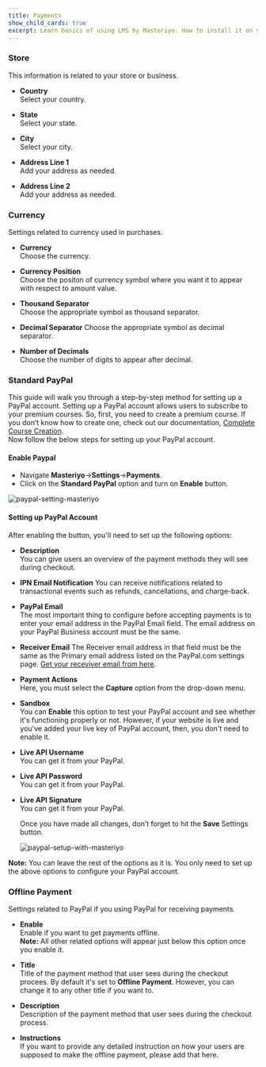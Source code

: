 ```yaml
---
title: Payments
show_child_cards: true
excerpt: Learn basics of using LMS by Masteriyo. How to install it on your WordPress setup.
---
```


### Store

This information is related to your store or business.

- **Country**  
  Select your country.

- **State**  
  Select your state.

- **City**  
  Select your city.

- **Address Line 1**  
  Add your address as needed.

- **Address Line 2**  
  Add your address as needed.

### Currency

Settings related to currency used in purchases.

- **Currency**  
  Choose the currency.

- **Currency Position**  
  Choose the positon of currency symbol where you want it to appear with respect to amount value.

- **Thousand Separator**  
  Choose the appropriate symbol as thousand separator.

- **Decimal Separator**
  Choose the appropriate symbol as decimal separator.

- **Number of Decimals**  
  Choose the number of digits to appear after decimal.

### Standard PayPal

This guide will walk you through a step-by-step method for setting up a PayPal account. Setting up a PayPal account allows users to subscribe to your premium courses. So, first, you need to create a premium course. If you don’t know how to create one, check out our documentation, [Complete Course Creation](https://docs.masteriyo.com/course-creation/complete-course-creation). \
Now follow the below steps for setting up your PayPal account.

#### Enable Paypal ####  
- Navigate **Masteriyo**->**Settings**->**Payments**.
- Click on the **Standard PayPal** option and turn on **Enable** button.

![paypal-setting-masteriyo](https://user-images.githubusercontent.com/24367265/185357861-58c6c8ef-94b0-4b3d-afd6-c5ded898e8ee.png)

#### Setting up PayPal Account ####  
After enabling the button, you'll need to set up the following options:

- **Description**  
 You can give users an overview of the payment methods they will see during checkout. 

- **IPN Email Notification**
  You can receive notifications related to transactional events such as refunds, cancellations, and charge-back.

- **PayPal Email**  
  The most important thing to configure before accepting payments is to enter your email address in the PayPal Email field. The email address on your PayPal Business account must be the same.

- **Receiver Email**
  The Receiver email address in that field must be the same as the Primary email address listed on the PayPal.com settings page. [Get your receviver email from here](https://www.paypal.com/businessprofile/settings).

- **Payment Actions**  
  Here, you must select the **Capture** option from the drop-down menu.

- **Sandbox**  
  You can **Enable** this option to test your PayPal account and see whether it's functioning properly or not. However, if your website is live and you've added your live key of PayPal account, then, you don't need to enable it.

- **Live API Username**  
  You can get it from your PayPal.

- **Live API Password**  
  You can get it from your PayPal.

- **Live API Signature**  
  You can get it from your PayPal.
  
  Once you have made all changes, don’t forget to hit the **Save** Settings button. 
  
  ![paypal-setup-with-masteriyo](https://user-images.githubusercontent.com/24367265/185357778-0196f144-ce2e-4087-8c95-a1be5c0df379.png)

<Callout> **Note:** You can leave the rest of the options as it is. You only need to set up the above options to configure your PayPal account. </Callout>

### Offline Payment

Settings related to PayPal if you using PayPal for receiving payments.

- **Enable**  
  Enable if you want to get payments offline.<br />
 <Callout> **Note:** All other related options will appear just below this option once you enable it. </Callout>

- **Title**  
  Title of the payment method that user sees during the checkout procees. By default it's set to **Offline Payment**.
  However, you can change it to any other title if you want to.

- **Description**  
  Description of the payment method that user sees during the checkout process.

- **Instructions**  
  If you want to provide any detailed instruction on how your users are supposed to make the offline payment, please add that here.
